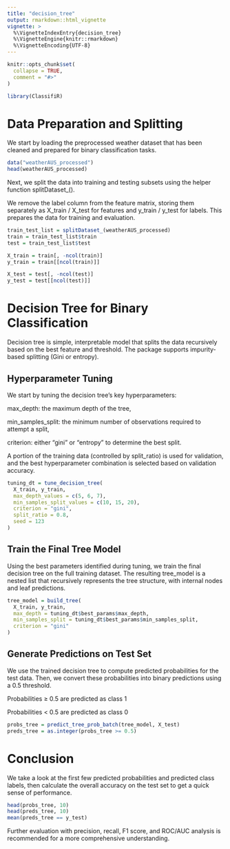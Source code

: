 ```yaml
---
title: "decision_tree"
output: rmarkdown::html_vignette
vignette: >
  %\VignetteIndexEntry{decision_tree}
  %\VignetteEngine{knitr::rmarkdown}
  %\VignetteEncoding{UTF-8}
---
```


```r
knitr::opts_chunk$set(
  collapse = TRUE,
  comment = "#>"
)
```

```r
library(ClassifiR)
```

# Data Preparation and Splitting

We start by loading the preprocessed weather dataset that has been cleaned and prepared for binary classification tasks.

```r
data("weatherAUS_processed")
head(weatherAUS_processed)
```

Next, we split the data into training and testing subsets using the helper function splitDataset_().

We remove the label column from the feature matrix, storing them separately as X_train / X_test for features and y_train / y_test for labels. This prepares the data for training and evaluation.

```r
train_test_list = splitDataset_(weatherAUS_processed)
train = train_test_list$train
test = train_test_list$test

X_train = train[, -ncol(train)]
y_train = train[[ncol(train)]]

X_test = test[, -ncol(test)]
y_test = test[[ncol(test)]]
```

# Decision Tree for Binary Classification

Decision tree is simple, interpretable model that splits the data recursively based on the best feature and threshold. 
The package supports impurity-based splitting (Gini or entropy).

## Hyperparameter Tuning

We start by tuning the decision tree’s key hyperparameters:

max_depth: the maximum depth of the tree,

min_samples_split: the minimum number of observations required to attempt a split,

criterion: either "gini" or "entropy" to determine the best split.

A portion of the training data (controlled by split_ratio) is used for validation, and the best hyperparameter combination is selected based on validation accuracy.

```r
tuning_dt = tune_decision_tree(
  X_train, y_train,
  max_depth_values = c(5, 6, 7),
  min_samples_split_values = c(10, 15, 20),
  criterion = "gini",
  split_ratio = 0.8,
  seed = 123
)
```

## Train the Final Tree Model

Using the best parameters identified during tuning, we train the final decision tree on the full training dataset. The resulting tree_model is a nested list that recursively represents the tree structure, with internal nodes and leaf predictions.

```r
tree_model = build_tree(
  X_train, y_train,
  max_depth = tuning_dt$best_params$max_depth,
  min_samples_split = tuning_dt$best_params$min_samples_split,
  criterion = "gini"
)
```

## Generate Predictions on Test Set

We use the trained decision tree to compute predicted probabilities for the test data. Then, we convert these probabilities into binary predictions using a 0.5 threshold.

Probabilities ≥ 0.5 are predicted as class 1

Probabilities < 0.5 are predicted as class 0

```r
probs_tree = predict_tree_prob_batch(tree_model, X_test)
preds_tree = as.integer(probs_tree >= 0.5)
```

# Conclusion

We take a look at the first few predicted probabilities and predicted class labels, then calculate the overall accuracy on the test set to get a quick sense of performance.

```r
head(probs_tree, 10)
head(preds_tree, 10)
mean(preds_tree == y_test)
```
Further evaluation with precision, recall, F1 score, and ROC/AUC analysis is recommended for a more comprehensive understanding.
